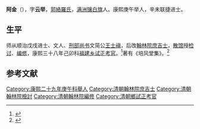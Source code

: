 '''阿金'''（{{bd|？| |？}}），字'''云举'''，[[郭絡羅氏|郭絡羅氏]]，[[满洲镶白旗|满洲镶白旗]]人。康熙庚午举人，辛未联捷进士。

== 生平 ==
师从顺治戊戌进士、文人、[[刑部尚书|刑部尚书]]文简公[[王士禛|王士禛]]，后改[[翰林院庶吉士|翰林院庶吉士]]，[[散馆|散馆]]授[[检讨|检讨]]、[[编修|编修]]，康熙三十八年己卯科[[福建|福建]][[乡试|乡试]][[正考官|正考官]]。<ref>{{cite book |title=熙朝雅颂集/辽宁民族古籍整理文学类之二/中国少数民族古籍. N.p.: 辽宁大学出版社, (n.d.).}}</ref>著有《培风堂集》。<ref>{{cite book |author1=盛昱 |coauthors=楊鍾羲 |title=八旗文經}}</ref>

==参考文献==
{{reflist}}

{{康熙三十年辛未科殿試金榜}}

{{Authority control}}

{{DEFAULTSORT:}}
[[Category:康熙二十九年庚午科舉人|Category:康熙二十九年庚午科舉人]]
[[Category:清朝翰林院庶吉士|Category:清朝翰林院庶吉士]]
[[Category:清朝翰林院檢討|Category:清朝翰林院檢討]]
[[Category:清朝翰林院編修|Category:清朝翰林院編修]]
[[Category:清朝鄉試正考官|Category:清朝鄉試正考官]]